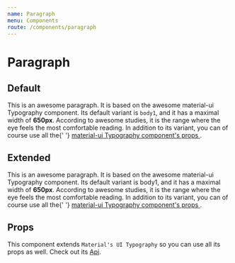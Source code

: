 ```yaml
---
name: Paragraph
menu: Components
route: /components/paragraph
---
```



# Paragraph

## Default

<Playground>
  <Paragraph>
    This is an awesome paragraph. It is based on the awesome material-ui Typography component. Its
    default variant is <code>body1</code>, and it has a maximal width of <b>650px</b>. According to awesome studies,
    it is the range where the eye feels the most comfortable reading. In addition to its variant,
    you can of course use all the{' '}
    <a href="https://material-ui.com/api/typography/" target="_blank" rel="noreferrer noopener">
      material-ui Typography component's props
    </a>
    .
  </Paragraph>
</Playground>

## Extended

<Extended name="Paragraph">
  <StyledParagraph>
    This is an awesome paragraph. It is based on the awesome material-ui Typography component. Its
    default variant is body1, and it has a maximal width of <b>650px</b>. According to awesome studies,
    it is the range where the eye feels the most comfortable reading. In addition to its variant,
    you can of course use all the{' '}
    <a href="https://material-ui.com/api/typography/" target="_blank" rel="noreferrer noopener">
      material-ui Typography component's props
    </a>
    .
  </StyledParagraph>
</Extended>

## Props

This component extends `Material's UI Typography` so you can use all its props as well. Check out its [Api](https://material-ui.com/api/typography/).

<Props of={Paragraph}/>
